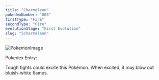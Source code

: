 ```yaml
---
title: "Charmeleon"
pokedexNumber: "005"
firstType: "Fire"
secondType: "Fire"
evolutionStage: "First Evolution"
slug: "5charmeleon"
---
```


![PokemonImage](https://archives.bulbagarden.net/media/upload/thumb/0/05/0005Charmeleon.png/140px-0005Charmeleon.png)


Pokedex Entry:

Tough fights could excite this Pokémon. When excited, it may blow out bluish-white flames.
